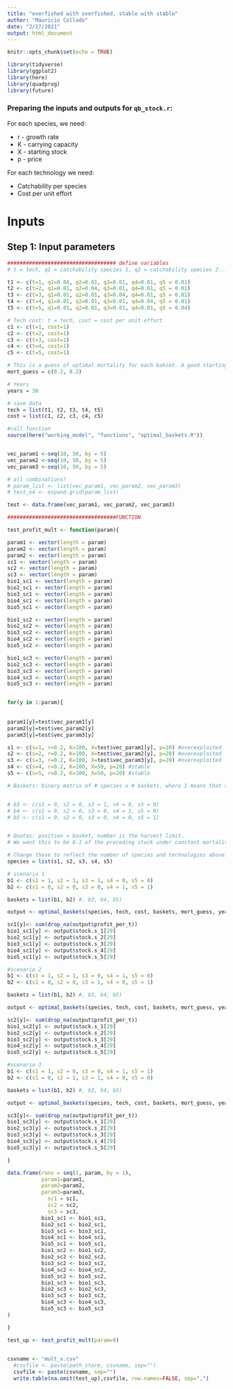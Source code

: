 ```yaml
---
title: "overfished with overfished, stable with stable"
author: "Mauricio Collado"
date: "2/27/2021"
output: html_document
---
```


```r
knitr::opts_chunk$set(echo = TRUE)

library(tidyverse)
library(ggplot2)
library(here)
library(quadprog)
library(future)
```

### Preparing the inputs and outputs for `qb_stock.r`:

For each species, we need:

* r - growth rate
* K - carrying capacity
* X - starting stock
* p - price

For each technology we need:

* Catchability per species
* Cost per unit effort

# Inputs

## Step 1: Input parameters
```r
################################### define variables
# t = tech, q1 = catchability species 1, q2 = catchability species 2...

t1 <- c(t=1, q1=0.04, q2=0.01, q3=0.01, q4=0.01, q5 = 0.01)
t2 <- c(t=2, q1=0.01, q2=0.04, q3=0.01, q4=0.01, q5 = 0.01)
t3 <- c(t=3, q1=0.01, q2=0.01, q3=0.04, q4=0.01, q5 = 0.01)
t4 <- c(t=4, q1=0.01, q2=0.01, q3=0.01, q4=0.04, q5 = 0.01)
t5 <- c(t=5, q1=0.01, q2=0.01, q3=0.01, q4=0.01, q5 = 0.04)

# Tech cost: t = tech, cost = cost per unit effort
c1 <- c(t=1, cost=1)
c2 <- c(t=2, cost=1)
c3 <- c(t=3, cost=1)
c4 <- c(t=4, cost=1)
c5 <- c(t=5, cost=1)

# This is a guess of optimal mortality for each bakset. A good starting point is r/2.
mort_guess = c(0.2, 0.2)

# Years
years = 30

# save data
tech = list(t1, t2, t3, t4, t5)
cost = list(c1, c2, c3, c4, c5)

#call function
source(here("working_model", "functions", "optimal_baskets.R"))


vec_param1 <-seq(10, 50, by = 5)
vec_param2 <-seq(10, 50, by = 5)
vec_param3 <-seq(10, 50, by = 5)

# all combinations?
# param_list <- list(vec_param1, vec_param2, vec_param3)
# test_e4 <- expand.grid(param_list)

test <- data.frame(vec_param1, vec_param2, vec_param3)

###################################FUNCTION

test_profit_mult <- function(param){

param1 <- vector(length = param)
param2 <- vector(length = param)
param2 <- vector(length = param)
sc1 <- vector(length = param)
sc2 <- vector(length = param)
sc3 <- vector(length = param)
bio1_sc1 <- vector(length = param)
bio2_sc1 <- vector(length = param)
bio3_sc1 <- vector(length = param)
bio4_sc1 <- vector(length = param)
bio5_sc1 <- vector(length = param)

bio1_sc2 <- vector(length = param)
bio2_sc2 <- vector(length = param)
bio3_sc2 <- vector(length = param)
bio4_sc2 <- vector(length = param)
bio5_sc2 <- vector(length = param)

bio1_sc3 <- vector(length = param)
bio2_sc3 <- vector(length = param)
bio3_sc3 <- vector(length = param)
bio4_sc3 <- vector(length = param)
bio5_sc3 <- vector(length = param)


for(y in 1:param){ 
  
  
param1[y]=test$vec_param1[y]
param2[y]=test$vec_param2[y]
param3[y]=test$vec_param3[y]

s1 <- c(s=1, r=0.2, K=100, X=test$vec_param1[y], p=20) #overexploited
s2 <- c(s=2, r=0.2, K=100, X=test$vec_param2[y], p=20) #overexploited
s3 <- c(s=3, r=0.2, K=100, X=test$vec_param3[y], p=20) #overexploited
s4 <- c(s=4, r=0.2, K=100, X=50, p=20) #stable
s5 <- c(s=5, r=0.2, K=100, X=50, p=20) #stable

# Baskets: binary matrix of # species x # baskets, where 1 means that species is in that basket


# b3 <- c(s1 = 0, s2 = 0, s3 = 1, s4 = 0, s5 = 0)
# b4 <- c(s1 = 0, s2 = 0, s3 = 0, s4 = 1, s5 = 0)
# b5 <- c(s1 = 0, s2 = 0, s3 = 0, s4 = 0, s5 = 1)


# Quotas: position = basket, number is the harvest limit.
# We want this to be 0.1 of the preceding stock under constant mortality, so this will have to change to just input constant m.

# Change these to reflect the number of species and technologies above:
species = list(s1, s2, s3, s4, s5)

# scenario 1
b1 <- c(s1 = 1, s2 = 1, s3 = 1, s4 = 0, s5 = 0)
b2 <- c(s1 = 0, s2 = 0, s3 = 0, s4 = 1, s5 = 1)

baskets = list(b1, b2) #, b3, b4, b5)

output <- optimal_baskets(species, tech, cost, baskets, mort_guess, years)

sc1[y]<- sum(drop_na(output$profit_per_t))
bio1_sc1[y] <- output$stock.s_1[29]
bio2_sc1[y] <- output$stock.s_2[29]
bio3_sc1[y] <- output$stock.s_3[29]
bio4_sc1[y] <- output$stock.s_4[29]
bio5_sc1[y] <- output$stock.s_5[29]

#scenario 2
b1 <- c(s1 = 1, s2 = 1, s3 = 0, s4 = 1, s5 = 0)
b2 <- c(s1 = 0, s2 = 0, s3 = 1, s4 = 0, s5 = 1)

baskets = list(b1, b2) #, b3, b4, b5)

output <- optimal_baskets(species, tech, cost, baskets, mort_guess, years)

sc2[y]<- sum(drop_na(output$profit_per_t))
bio1_sc2[y] <- output$stock.s_1[29]
bio2_sc2[y] <- output$stock.s_2[29]
bio3_sc2[y] <- output$stock.s_3[29]
bio4_sc2[y] <- output$stock.s_4[29]
bio5_sc2[y] <- output$stock.s_5[29]

#scenario 3
b1 <- c(s1 = 1, s2 = 0, s3 = 0, s4 = 1, s5 = 1)
b2 <- c(s1 = 0, s2 = 1, s3 = 1, s4 = 0, s5 = 0)

baskets = list(b1, b2) #, b3, b4, b5)

output <- optimal_baskets(species, tech, cost, baskets, mort_guess, years)

sc3[y]<- sum(drop_na(output$profit_per_t))
bio1_sc3[y] <- output$stock.s_1[29]
bio2_sc3[y] <- output$stock.s_2[29]
bio3_sc3[y] <- output$stock.s_3[29]
bio4_sc3[y] <- output$stock.s_4[29]
bio5_sc3[y] <- output$stock.s_5[29]

}

data.frame(runs = seq(1, param, by = 1),
           param1=param1,
           param2=param2,
           param3=param3,
             sc1 = sc1, 
             sc2 = sc2, 
             sc3 = sc3,
           bio1_sc1 <- bio1_sc1,
           bio2_sc1 <- bio2_sc1,
           bio3_sc1 <- bio3_sc1,
           bio4_sc1 <- bio4_sc1,
           bio5_sc1 <- bio5_sc1, 
           bio1_sc2 <- bio1_sc2, 
           bio2_sc2 <- bio2_sc2, 
           bio3_sc2 <- bio3_sc2, 
           bio4_sc2 <- bio4_sc2,
           bio5_sc2 <- bio5_sc2,
           bio1_sc3 <- bio1_sc3,
           bio2_sc3 <- bio2_sc3,
           bio3_sc3 <- bio3_sc3,
           bio4_sc3 <- bio4_sc3,
           bio5_sc3 <- bio5_sc3
)

}

```

```r
test_up <- test_profit_mult(param=9)
  
```

```r
csvname <- "mult_x.csv"
  #csvfile <- paste(path_store, csvname, sep="")
  csvfile <- paste(csvname, sep="")
  write.table(na.omit(test_up),csvfile, row.names=FALSE, sep=",")
  
  
```















